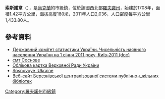 {{No footnotes|time=2015-09-16T15:10:07+00:00}}
{{coord|50|49|18|N|27|0|20|E|scale:30000|display=title}}

'''索斯諾韋'''（{{lang-uk|Соснове}}），是[[烏克蘭|烏克蘭]]的市級鎮，位於該國西北部[[羅夫諾州|羅夫諾州]]，始建於1708年，面積1.42平方公里，海拔高度180米，2011年人口2,036，人口密度每平方公里1,433.80人。

==參考資料==
*[https://web.archive.org/web/20121010205321/http://stat6.stat.lviv.ua/PXWEB2007/ukr/publ/2011/chnas.zip Державний комітет статистики України. Чисельність наявного населення України на 1 січня 2011 року, Київ-2011 (doc)]
*[http://w1.c1.rada.gov.ua/pls/z7502/A005?rdat1=22.04.2012&rf7571=27046 смт Соснове]{{dead link|date=2018年4月 |bot=InternetArchiveBot |fix-attempted=yes }}
* [http://w1.c1.rada.gov.ua/pls/z7502/A005?rdat1=22.04.2012&rf7571=27046  Облікова картка Верховної Ради України]{{dead link|date=2018年4月 |bot=InternetArchiveBot |fix-attempted=yes }}
* [http://data.jewishgen.org/wconnect/wc.dll?jg~jgsys~shtetm~-1054771 Sosnovoye, Ukraine]{{Dead link|date=2020年2月 |bot=InternetArchiveBot |fix-attempted=yes }}
*  [https://web.archive.org/web/20170423072728/http://berezne.libr.rv.ua/berezne/doli/doli.php  Веб-сайт Березнівської централізованої системи публічно-шкільних бібліотек]

{{DEFAULTSORT:Соснове}}
[[Category:羅夫諾州市級鎮|Category:羅夫諾州市級鎮]]


{{Rivne-geo-stub}}